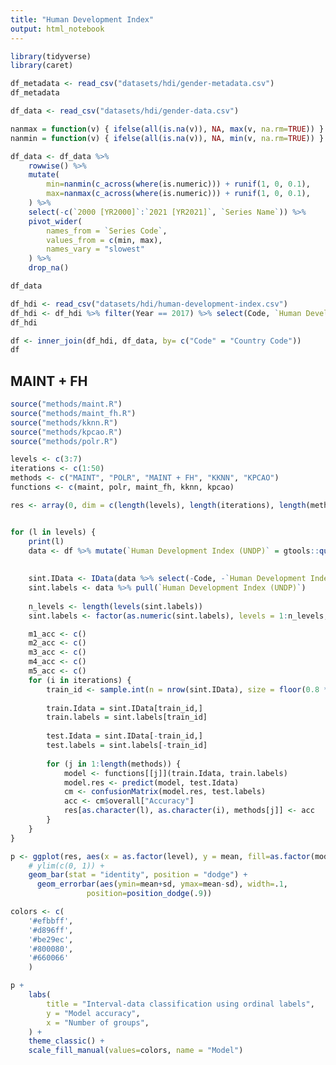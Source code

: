 ```yaml
---
title: "Human Development Index"
output: html_notebook
---
```


```r
library(tidyverse)
library(caret)
```

```r
df_metadata <- read_csv("datasets/hdi/gender-metadata.csv")
df_metadata
```

```r
df_data <- read_csv("datasets/hdi/gender-data.csv")

nanmax = function(v) { ifelse(all(is.na(v)), NA, max(v, na.rm=TRUE)) }
nanmin = function(v) { ifelse(all(is.na(v)), NA, min(v, na.rm=TRUE)) }

df_data <- df_data %>%
    rowwise() %>%
    mutate(
        min=nanmin(c_across(where(is.numeric))) + runif(1, 0, 0.1),
        max=nanmax(c_across(where(is.numeric))) + runif(1, 0, 0.1),
    ) %>%
    select(-c(`2000 [YR2000]`:`2021 [YR2021]`, `Series Name`)) %>% 
    pivot_wider(
        names_from = `Series Code`,
        values_from = c(min, max),
        names_vary = "slowest"
    ) %>%
    drop_na()

df_data
```

```r
df_hdi <- read_csv("datasets/hdi/human-development-index.csv")
df_hdi <- df_hdi %>% filter(Year == 2017) %>% select(Code, `Human Development Index (UNDP)`)
df_hdi
```


```r

df <- inner_join(df_hdi, df_data, by= c("Code" = "Country Code"))
df
```
## MAINT + FH

```r
source("methods/maint.R")
source("methods/maint_fh.R")
source("methods/kknn.R")
source("methods/kpcao.R")
source("methods/polr.R")

levels <- c(3:7)
iterations <- c(1:50)
methods <- c("MAINT", "POLR", "MAINT + FH", "KKNN", "KPCAO")
functions <- c(maint, polr, maint_fh, kknn, kpcao)

res <- array(0, dim = c(length(levels), length(iterations), length(methods)), dimnames = list(levels, iterations, methods))


for (l in levels) {
    print(l)
    data <- df %>% mutate(`Human Development Index (UNDP)` = gtools::quantcut(`Human Development Index (UNDP)`, q=l, ordered = T))
    
    
    sint.IData <- IData(data %>% select(-Code, -`Human Development Index (UNDP)`, -`Country Name`))
    sint.labels <- data %>% pull(`Human Development Index (UNDP)`)
    
    n_levels <- length(levels(sint.labels))
    sint.labels <- factor(as.numeric(sint.labels), levels = 1:n_levels, order = T)

    m1_acc <- c()
    m2_acc <- c()
    m3_acc <- c()
    m4_acc <- c()
    m5_acc <- c()
    for (i in iterations) {
        train_id <- sample.int(n = nrow(sint.IData), size = floor(0.8 * nrow(sint.IData)), replace = F)
        
        train.Idata = sint.IData[train_id,]
        train.labels = sint.labels[train_id]
        
        test.Idata = sint.IData[-train_id,]
        test.labels = sint.labels[-train_id]
               
        for (j in 1:length(methods)) {
            model <- functions[[j]](train.Idata, train.labels)
            model.res <- predict(model, test.Idata)
            cm <- confusionMatrix(model.res, test.labels)
            acc <- cm$overall["Accuracy"]  
            res[as.character(l), as.character(i), methods[j]] <- acc
        } 
    }
}
```

```r

p <- ggplot(res, aes(x = as.factor(level), y = mean, fill=as.factor(model))) +
    # ylim(c(0, 1)) +
    geom_bar(stat = "identity", position = "dodge") +
      geom_errorbar(aes(ymin=mean+sd, ymax=mean-sd), width=.1,
                 position=position_dodge(.9))

colors <- c(
    '#efbbff',
    '#d896ff',
    '#be29ec',
    '#800080',
    '#660066'
    )

p +
    labs(
        title = "Interval-data classification using ordinal labels",
        y = "Model accuracy",
        x = "Number of groups",
    ) +
    theme_classic() +
    scale_fill_manual(values=colors, name = "Model")
```




